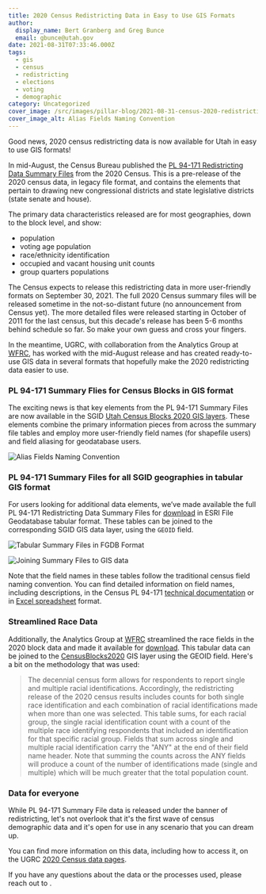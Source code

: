 ```yaml
---
title: 2020 Census Redistricting Data in Easy to Use GIS Formats
author:
  display_name: Bert Granberg and Greg Bunce
  email: gbunce@utah.gov
date: 2021-08-31T07:33:46.000Z
tags:
  - gis
  - census
  - redistricting
  - elections
  - voting
  - demographic
category: Uncategorized
cover_image: /src/images/pillar-blog/2021-08-31-census-2020-redistricting-data/census2020_block_pl_94_171_alias_fields.png
cover_image_alt: Alias Fields Naming Convention
---
```



Good news, 2020 census redistricting data is now available for Utah in easy to use GIS formats!

In mid-August, the Census Bureau published the [PL 94-171 Redistricting Data Summary Files](https://www.census.gov/programs-surveys/decennial-census/about/rdo/summary-files.html) from the 2020 Census. This is a pre-release of the 2020 census data, in legacy file format, and contains the elements that pertain to drawing new congressional districts and state legislative districts (state senate and house).

The primary data characteristics released are for most geographies, down to the block level, and show:

- population
- voting age population
- race/ethnicity identification
- occupied and vacant housing unit counts
- group quarters populations

The Census expects to release this redistricting data in more user-friendly formats on September 30, 2021. The full 2020 Census summary files will be released sometime in the not-so-distant future (no announcement from Census yet). The more detailed files were released starting in October of 2011 for the last census, but this decade's release has been 5-6 months behind schedule so far. So make your own guess and cross your fingers.

In the meantime, UGRC, with collaboration from the Analytics Group at [WFRC](https://wfrc.org/), has worked with the mid-August release and has created ready-to-use GIS data in several formats that hopefully make the 2020 redistricting data easier to use.

### PL 94-171 Summary Flies for Census Blocks in GIS format

The exciting news is that key elements from the PL 94-171 Summary Files are now available in the SGID [Utah Census Blocks 2020 GIS layers](/products/sgid/demographic). These elements combine the primary information pieces from across the summary file tables and employ more user-friendly field names (for shapefile users) and field aliasing for geodatabase users.

![Alias Fields Naming Convention](../../images/pillar-blog/2021-08-31-census-2020-redistricting-data/census2020_block_pl_94_171_alias_fields.png)

### PL 94-171 Summary Files for all SGID geographies in tabular GIS format

For users looking for additional data elements, we’ve made available the full PL 94-171 Redistricting Data Summary Files for [download](https://drive.google.com/uc?id=1p8-tWujKXXlH-VjFDLkRJ06VB207_Rmx&export=download) in ESRI File Geodatabase tabular format. These tables can be joined to the corresponding SGID GIS data layer, using the `GEOID` field.

![Tabular Summary Files in FGDB Format](../../images/pillar-blog/2021-08-31-census-2020-redistricting-data/census2020_pl_94_171_summaryfiles.png)

![Joining Summary Files to GIS data](../../images/pillar-blog/2021-08-31-census-2020-redistricting-data/census2020_pl_94_171_summaryfiles_join_tables.png)

Note that the field names in these tables follow the traditional census field naming convention. You can find detailed information on field names, including descriptions, in the Census PL 94-171 [technical documentation](https://www2.census.gov/programs-surveys/decennial/2020/technical-documentation/complete-tech-docs/summary-file/2020Census_PL94_171Redistricting_StatesTechDoc_English.pdf) or in [Excel spreadsheet](https://www2.census.gov/programs-surveys/decennial/rdo/about/2020-census-program/Phase3/SupportMaterials/2020_PLSummaryFile_FieldNames.xlsx) format.

### Streamlined Race Data

Additionally, the Analytics Group at [WFRC](https://wfrc.org/) streamlined the race fields in the 2020 block data and made it available for [download](https://drive.google.com/uc?id=1sv6pAi-fn6UPbMHJ2BZzIM9ApBRAZLVP&export=download). This tabular data can be joined to the [CensusBlocks2020](/products/sgid/demographic/census-2020-blocks) GIS layer using the GEOID field. Here's a bit on the methodology that was used:

> The decennial census form allows for respondents to report single and multiple racial identifications. Accordingly, the redistricting release of the 2020 census results includes counts for both single race identification and each combination of racial identifications made when more than one was selected. This table sums, for each racial group, the single racial identification count with a count of the multiple race identifying respondents that included an identification for that specific racial group. Fields that sum across single and multiple racial identification carry the "ANY" at the end of their field name header. Note that summing the counts across the ANY fields will produce a count of the number of identifications made (single and multiple) which will be much greater that the total population count.

### Data for everyone

While PL 94-171 Summary File data is released under the banner of redistricting, let's not overlook that it's the first wave of census demographic data and it's open for use in any scenario that you can dream up.

You can find more information on this data, including how to access it, on the UGRC [2020 Census data pages](/products/sgid/demographic).

If you have any questions about the data or the processes used, please reach out to <Contacts inline subject={frontmatter.title} contactKey='census' />.

